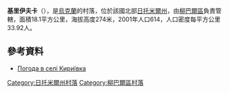 {{coord|49|51|34|N|27|52|19|E|scale:30000|display=title}}

'''基里伊夫卡'''（{{lang-uk|Кириївка}}），是[[烏克蘭|烏克蘭]]的村落，位於該國北部[[日托米爾州|日托米爾州]]，由[[柳巴爾區|柳巴爾區]]負責管轄，面積18.1平方公里，海拔高度274米，2001年人口614，人口密度每平方公里33.92人。

==參考資料==
* [http://weather.in.ua/ua/zhitomirskaja/10445 Погода в селі Кириївка]{{Wayback|url=http://weather.in.ua/ua/zhitomirskaja/10445 |date=20160305205546 }}

{{DEFAULTSORT:Кириївка}}
[[Category:日托米爾州村落|Category:日托米爾州村落]]
[[Category:柳巴爾區村落|Category:柳巴爾區村落]]


{{Zhytomyr-geo-stub}}